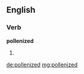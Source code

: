 ==English==

===Verb===
'''pollenized'''

# {{en-past of|pollenize}}

[[de:pollenized]]
[[mg:pollenized]]